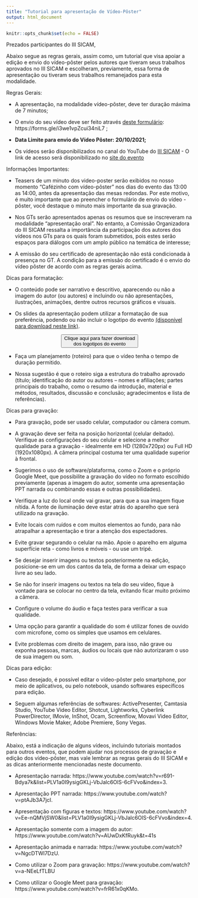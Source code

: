 ```yaml
---
title: "Tutorial para apresentação de Vídeo-Pôster"
output: html_document
---
```


```r
knitr::opts_chunk$set(echo = FALSE)
```

<link rel="stylesheet" href="https://cdn.jsdelivr.net/gh/jpswalsh/academicons@1/css/academicons.min.css">


Prezados participantes do III SICAM, 

Abaixo segue as regras gerais, assim como, um tutorial que visa apoiar a edição e envio do vídeo-pôster pelos autores que tiveram seus trabalhos aprovados no III SICAM e escolheram, previamente, essa forma de apresentação ou tiveram seus trabalhos remanejados para esta modalidade.

Regras Gerais:

- A apresentação, na modalidade vídeo-pôster, deve ter duração máxima de 7 minutos; 
 
- O envio do seu vídeo deve ser feito através [deste formulário](https://forms.gle/i3we1vpZcui34niL7): https://forms.gle/i3we1vpZcui34niL7 ;
 
- **Data Limite para envio do Vídeo Pôster: 20/10/2021;** 
 
- Os vídeos serão disponibilizados no canal do YouTube do [III SICAM](https://www.youtube.com/channel/UCHzIFGixQBeL2zvAdo35O7A) - O link de acesso será disponibilizado no [site do evento](https://sicam.com.br/) 

Informações Importantes: 

- Teasers de um minuto dos video-poster serão exibidos no nosso momento “Cafézinho com vídeo-pôster” nos dias do evento das 13:00 as 14:00, antes da apresentação das mesas redondas. Por este motivo, é muito importante que ao preencher o formulário de envio do vídeo - pôster, você destaque o minuto mais importante da sua gravação. 

- Nos GTs serão apresentados apenas os resumos que se inscreveram na modalidade “apresentação oral”. No entanto, a Comissão Organizadora do III SICAM ressalta a importância da participação dos autores dos vídeos nos GTs para os quais foram submetidos, pois estes serão espaços para diálogos com um amplo público na temática de interesse; 

- A  emissão do seu certificado de apresentação não está condicionada à presença no GT. A condição para a emissão do certificado é o envio do vídeo pôster de acordo com as regras gerais acima. 



Dicas para formatação: 

- O conteúdo pode ser narrativo e descritivo, aparecendo ou não a imagem do autor (ou autores) e incluindo ou não apresentações, ilustrações, animações, dentre outros recursos gráficos e visuais.

- Os slides da apresentação podem utilizar a formatação de sua preferência, podendo ou não incluir o logotipo do evento [(disponível para download neste link)](https://drive.google.com/drive/u/1/folders/14YW8STCAquu3PO5DrxgL9IEZ9-h2h5co).

<center>

<a href="https://drive.google.com/drive/u/1/folders/14YW8STCAquu3PO5DrxgL9IEZ9-h2h5co" target="_blank"><button type="button" class="btn btn-success">Clique aqui para fazer download <br> dos logotipos do evento </button></a>

</center>


- Faça um planejamento (roteiro) para que o vídeo tenha o tempo de duração permitido.

- Nossa sugestão é que o roteiro siga a estrutura do trabalho aprovado (título; identificação do autor ou autores – nomes e afiliações; partes principais do trabalho, como o resumo da introdução, material e métodos, resultados, discussão e conclusão; agradecimentos e lista de referências).

Dicas para gravação:

- Para gravação, pode ser usado celular, computador ou câmera comum. 

- A gravação deve ser feita na posição horizontal (celular deitado). Verifique as configurações do seu celular e selecione a melhor qualidade para a gravação - idealmente em HD (1280x720px) ou Full HD (1920x1080px). A câmera principal costuma ter uma qualidade superior à frontal.

- Sugerimos o uso de software/plataforma, como o Zoom e o próprio Google Meet, que possibilite a gravação do vídeo no formato escolhido previamente (apenas a imagem do autor, somente uma apresentação PPT narrada ou combinando essas e outras possibilidades).

- Verifique a luz do local onde vai gravar, para que a sua imagem fique nítida. A fonte de iluminação deve estar atrás do aparelho que será utilizado na gravação. 

- Evite locais com ruídos e com muitos elementos ao fundo, para não atrapalhar a apresentação e tirar a atenção dos espectadores.

- Evite gravar segurando o celular na mão. Apoie o aparelho em alguma superfície reta - como livros e móveis - ou use um tripé.

- Se desejar inserir imagens ou textos posteriormente na edição, posicione-se em um dos cantos da tela, de forma a deixar um espaço livre ao seu lado. 

- Se não for inserir imagens ou textos na tela do seu vídeo, fique à vontade para se colocar no centro da tela, evitando ficar muito próximo a câmera.

- Configure o volume do áudio e faça testes para verificar a sua qualidade.

- Uma opção para garantir a qualidade do som é utilizar fones de ouvido com microfone, como os simples que usamos em celulares.

- Evite problemas com direito de imagem, para isso, não grave ou exponha pessoas, marcas, áudios ou locais que não autorizaram o uso de sua imagem ou som.

Dicas para edição:

- Caso desejado, é possível editar o vídeo-pôster pelo smartphone, por meio de aplicativos, ou pelo notebook, usando softwares específicos para edição. 

- Seguem algumas referências de softwares: ActivePresenter, Camtasia Studio, YouTube Video Editor, Shotcut, Lightworks, Cyberlink PowerDirector, IMovie, InShot, Ocam, Screenflow, Movavi Video Editor, Windows Movie Maker, Adobe Premiere, Sony Vegas.

Referências:

Abaixo, está a indicação de alguns vídeos, incluindo tutoriais montados para outros eventos, que podem ajudar nos processos de gravação e edição dos vídeo-pôster, mas vale lembrar as regras gerais do III SICAM e as dicas anteriormente mencionadas neste documento.

- Apresentação narrada: https://www.youtube.com/watch?v=r691-Bdya7k&list=PLV1a0I9ysigGKLj-VbJalc6OlS-6cFVvo&index=3.

- Apresentação PPT narrada: https://www.youtube.com/watch?v=ptAJb3A7jcI.

- Apresentação com figuras e textos: https://www.youtube.com/watch?v=Ee-nQMVjSW0&list=PLV1a0I9ysigGKLj-VbJalc6OlS-6cFVvo&index=4.

- Apresentação somente com a imagem do autor: https://www.youtube.com/watch?v=AUwDxKfRuyk&t=41s

- Apresentação animada e narrada: https://www.youtube.com/watch?v=NgcDTWl7DzU.

- Como utilizar o Zoom para gravação:  https://www.youtube.com/watch?v=a-NEeLfTLBU

- Como utilizar o Google Meet para gravação: https://www.youtube.com/watch?v=frR61x0qKMo.

